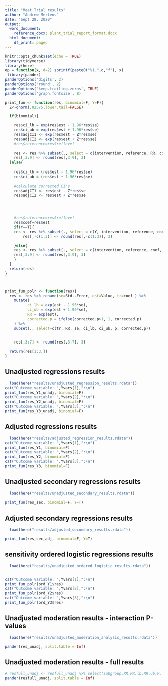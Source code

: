 ```yaml
---
title: "Meat Trial results"
author: "Andrew Mertens"
date: "Sept 28, 2020"
output:
  word_document:
    reference_docx: plant_trial_report_format.docx
  html_document:
    df_print: paged
---
```


```r
knitr::opts_chunk$set(echo = TRUE)
library(tidyverse)
library(here)
op = function(x, d=2) sprintf(paste0("%1.",d,"f"), x) 
 library(pander)
panderOptions('digits', 2)
panderOptions('round', 2)
panderOptions('keep.trailing.zeros', TRUE)
panderOptions('graph.fontsize', 8)

```


```r



print_fun <- function(res, binomial=F, Y=F){
  Z<-qnorm(.025/5,lower.tail=FALSE)

  if(binomial){

    res$ci_lb = exp(res$est - 1.96*res$se)
    res$ci_ub = exp(res$est + 1.96*res$se)
    res$adjCI1 <- exp(res$est - Z*res$se)
    res$adjCI2 <- exp(res$est + Z*res$se)
    #res$reference=res$reflevel
    
    res <- res %>% subset(., select = c(intervention, reference, RR, ci_lb, ci_ub,  p, adjCI1, adjCI2, corrected.p))
    res[,3:9] <- round(res[,3:9], 3)
  }else{
    
    res$ci_lb = (res$est - 1.96*res$se)
    res$ci_ub = (res$est + 1.96*res$se)
    
    #calculate corrected CI's
    res$adjCI1 <- res$est - Z*res$se
    res$adjCI2 <- res$est + Z*res$se



    
    #res$reference=res$reflevel
    res$coef=res$est
    if(Y==T){
    res <- res %>% subset(., select = c(Y, intervention, reference, coef, ci_lb, ci_ub,  p, adjCI1, adjCI2, corrected.p))
        res[,-c(1:3)] <- round(res[,-c(1:3)], 3)

    }else{
    res <- res %>% subset(., select = c(intervention, reference, coef, ci_lb, ci_ub,  p, adjCI1, adjCI2, corrected.p))
    res[,3:9] <- round(res[,3:9], 3)
    }
  }
  return(res)
}



print_fun_polr <- function(res){
  res <- res %>% rename(se=Std..Error, est=Value, tr=coef ) %>%
    mutate(
          ci_lb = exp(est - 1.96*se),
          ci_ub = exp(est + 1.96*se),
          RR = exp(est),
          corrected.p = ifelse(corrected.p>1, 1, corrected.p)
    ) %>%
    subset(., select=c(tr, RR, se, ci_lb, ci_ub, p, corrected.p))


    res[,3:7] <- round(res[,3:7], 3)
 
  return(res[1:3,])
}

```

## Unadjusted regressions results


```r
  load(here("results/unadjusted_regression_results.rdata"))
cat("Outcome variable: ",Yvars[1],":\n")
print_fun(res_Y1_unadj, binomial=F)
cat("Outcome variable: ",Yvars[2],":\n")
print_fun(res_Y2_unadj, binomial=F)
cat("Outcome variable: ",Yvars[3],":\n")
print_fun(res_Y3_unadj, binomial=F)

```

## Adjusted regressions results


```r
  load(here("results/adjusted_regression_results.rdata"))
cat("Outcome variable: ",Yvars[1],":\n")
print_fun(res_Y1, binomial=F)
cat("Outcome variable: ",Yvars[2],":\n")
print_fun(res_Y2, binomial=F)
cat("Outcome variable: ",Yvars[3],":\n")
print_fun(res_Y3, binomial=F)

```


## Unadjusted secondary regressions results


```r
  load(here("results/unadjusted_secondary_results.rdata"))

print_fun(res_sec, binomial=F, Y=T)

```

## Adjusted secondary regressions results


```r
  load(here("results/adjusted_secondary_results.rdata"))

print_fun(res_sec_adj, binomial=F, Y=T)

```


## sensitivity ordered logistic regressions results


```r
  load(here("results/unadjusted_ordered_logistic_results.rdata"))


cat("Outcome variable: ",Yvars[1],":\n")
print_fun_polr(ord_Y1$res)
cat("Outcome variable: ",Yvars[2],":\n")
print_fun_polr(ord_Y2$res)
cat("Outcome variable: ",Yvars[3],":\n")
print_fun_polr(ord_Y3$res)
```

## Unadjusted moderation results - interaction P-values

```r
  load(here("results/unadjusted_moderation_analysis_results.rdata"))

pander(res_unadj, split.table = Inf)

```

## Unadjusted moderation results - full results

```r


# resfull_unadj <- resfull_unadj %>% select(subgroup,RR,RR.lb,RR.ub,P, int.p,  control, treatment,outcome,V)
pander(resfull_unadj, split.table = Inf)

```